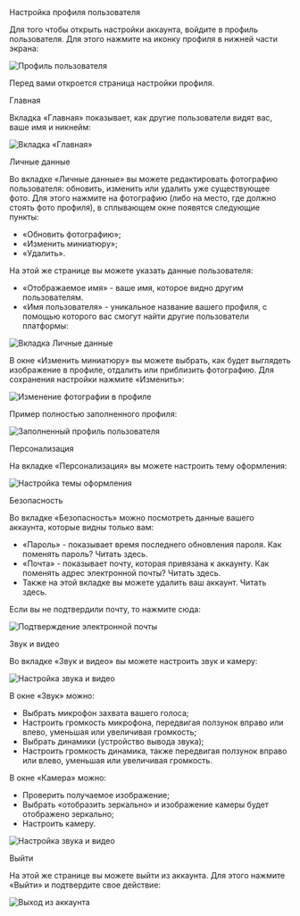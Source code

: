 
<AnchorHeading type="h1" id="user-settings">
  Настройка профиля пользователя
</AnchorHeading>

Для того чтобы открыть настройки аккаунта, войдите в профиль пользователя. Для этого нажмите на иконку профиля в нижней части экрана:

<Image
  width={248}
  height={686}
  src="/assets/markdown/account/profile.jpeg"
  alt="Профиль пользователя"
/>

Перед вами откроется страница настройки профиля.

<AnchorHeading type="h2" id="main">
  Главная
</AnchorHeading>

Вкладка «Главная» показывает, как другие пользователи видят вас, ваше имя и никнейм:

<Image 
  width={960} 
  height={540} 
  src="/assets/markdown/account/main.jpg" 
  alt="Вкладка «Главная»"
/>

<AnchorHeading type="h2" id="personal-data">
  Личные данные
</AnchorHeading>

Во вкладке «Личные данные» вы можете редактировать фотографию пользователя: обновить, изменить или удалить уже существующее фото. Для этого нажмите на фотографию (либо на место, где должно стоять фото профиля), в сплывающем окне появятся следующие пункты:

- «Обновить фотографию»;
- «Изменить миниатюру»;
- «Удалить».

На этой же странице вы можете указать данные пользователя:

- «Отображаемое имя» - ваше имя, которое видно другим пользователям.
- «Имя пользователя» - уникальное название вашего профиля, с помощью которого вас смогут найти другие пользователи платформы:

<Image
  width={960}
  height={540}
  src="/assets/markdown/account/personal-data.jpg"
  alt="Вкладка Личные данные"
/>

В окне «Изменить миниатюру» вы можете выбрать, как будет выглядеть изображение в профиле, отдалить или приблизить фотографию. Для сохранения настройки нажмите «Изменить»:

<Image
  width={521}
  height={392}
  src="/assets/markdown/account/change-photo-modal.png"
  alt="Изменение фотографии в профиле"
/>

Пример полностью заполненного профиля:

<Image
  width={960}
  height={540}
  src="/assets/markdown/account/account-sample.jpg"
  alt="Заполненный профиль пользователя"
/>

<AnchorHeading type="h2" id="personalization">
  Персонализация
</AnchorHeading>

На вкладке «Персонализация» вы можете настроить тему оформления:

<Image
  width={960}
  height={540}
  src="/assets/markdown/account/personalization.jpg"
  alt="Настройка темы оформления"
/>

<AnchorHeading type="h2" id="security">
  Безопасность
</AnchorHeading>

Во вкладке «Безопасность» можно посмотреть данные вашего аккаунта, которые видны только вам:

- «Пароль» - показывает время последнего обновления пароля. Как поменять пароль? Читать <Link href="/account/change-password">здесь</Link>.
- «Почта» - показывает почту, которая привязана к аккаунту. Как поменять адрес электронной почты? Читать <Link href="/account/change-email">здесь</Link>.
- Также на этой вкладке вы можете удалить ваш аккаунт. Читать <Link href="/account/delete-account">здесь</Link>.

Если вы не подтвердили почту, то нажмите сюда:

<Image
  width={960}
  height={540}
  src="/assets/markdown/account/confirm-email.jpg"
  alt="Подтверждение электронной почты"
/>

<AnchorHeading type="h2" id="sound-video">
  Звук и видео
</AnchorHeading>

Во вкладке «Звук и видео» вы можете настроить звук и камеру:

<Image
  width={960}
  height={540}
  src="/assets/markdown/account/sound&video-settings.jpg"
  alt="Настройка звука и видео"
/>

В окне «Звук» можно:

- Выбрать микрофон захвата вашего голоса;
- Настроить громкость микрофона, передвигая ползунок вправо или влево, уменьшая или увеличивая громкость;
- Выбрать динамики (устройство вывода звука);
- Настроить громкость динамика, также передвигая ползунок вправо или влево, уменьшая или увеличивая громкость.

В окне «Камера» можно:

- Проверить получаемое изображение;
- Выбрать «отобразить зеркально» и изображение камеры будет отображено зеркально;
- Настроить камеру.

<Image
  width={960}
  height={540}
  src="/assets/markdown/account/sound&video-settings-detailed-settings.jpg"
  alt="Настройка звука и видео"
/>

<AnchorHeading type="h2" id="logout">
  Выйти
</AnchorHeading>

На этой же странице вы можете выйти из аккаунта. Для этого нажмите «Выйти» и подтвердите свое действие:

<Image
  width={960}
  height={540}
  src="/assets/markdown/account/logout.jpg"
  alt="Выход из аккаунта"
/>
